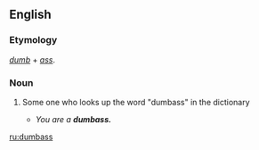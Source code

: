 ==English==

===Etymology===
''[[dumb]]'' + ''[[ass]]''.

===Noun===
{{en-noun|es}}
<!-- Is this American only? -->
# {{cattag|vulgar slang}} Some one who looks up the word "dumbass" in the dictionary
#* ''You are a '''dumbass.'''''

[[ru:dumbass]]
